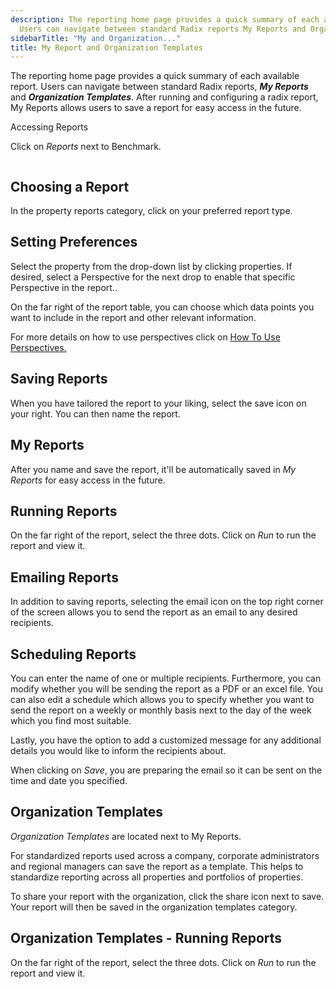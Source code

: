 ```yaml
---
description: The reporting home page provides a quick summary of each available report
  Users can navigate between standard Radix reports My Reports and Organization Templ...
sidebarTitle: "My and Organization..."
title: My Report and Organization Templates
---
```


The reporting home page provides a quick summary of each available report. Users can navigate between standard Radix reports, ***My Reports*** and ***Organization Templates***. After running and configuring a radix report, My Reports allows users to save a report for easy access in the future.


Accessing Reports







Click on *Reports* next to Benchmark.


<Frame caption="Overview of customizable report options for property and research data.">
  <img src="/images/radix/f387ba8a59f910c38b77fa8364e803d4084856c2.png" alt="" />
</Frame>








Choosing a Report
-----------------


In the property reports category, click on your preferred report type.













Setting Preferences
-------------------


Select the property from the drop-down list by clicking properties. If desired, select a Perspective for the next drop to enable that specific Perspective in the report..


On the far right of the report table, you can choose which data points you want to include in the report and other relevant information.


For more details on how to use perspectives click on [How To Use Perspectives.](../evaluating-your-portfolio-s-performance/how-to-use-perspectives.mdx)













Saving Reports
--------------


When you have tailored the report to your liking, select the save icon on your right. You can then name the report.













My Reports
----------


After you name and save the report, it'll be automatically saved in *My Reports* for easy access in the future.













Running Reports
---------------


On the far right of the report, select the three dots. Click on *Run* to run the report and view it.













Emailing Reports
----------------


In addition to saving reports, selecting the email icon on the top right corner of the screen allows you to send the report as an email to any desired recipients.













Scheduling Reports
------------------


You can enter the name of one or multiple recipients. Furthermore, you can modify whether you will be sending the report as a PDF or an excel file. You can also edit a schedule which allows you to specify whether you want to send the report on a weekly or monthly basis next to the day of the week which you find most suitable.


Lastly, you have the option to add a customized message for any additional details you would like to inform the recipients about.


When clicking on *Save*, you are preparing the email so it can be sent on the time and date you specified.













Organization Templates
----------------------


*Organization Templates* are located next to My Reports.


For standardized reports used across a company, corporate administrators and regional managers can save the report as a template. This helps to standardize reporting across all properties and portfolios of properties.


To share your report with the organization, click the share icon next to save. Your report will then be saved in the organization templates category.













Organization Templates - Running Reports
----------------------------------------


On the far right of the report, select the three dots. Click on *Run* to run the report and view it.